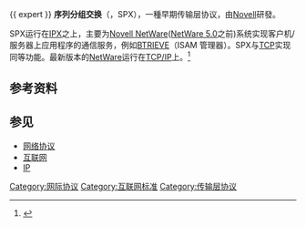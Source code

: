 {{ expert }}
{{网络协议}}
'''序列分组交换'''（{{lang|en|Sequenced Packet Exchange}}，SPX），一種早期传输层协议，由[[Novell|Novell]]研發。

SPX运行在[[IPX|IPX]]之上，主要为[[Novell_NetWare|Novell NetWare]]([[NetWare_5.0|NetWare 5.0]]之前)系统实现客户机/服务器上应用程序的通信服务，例如[[BTRIEVE|BTRIEVE]]（ISAM 管理器）。SPX与[[传输控制协议|TCP]]实现同等功能。最新版本的[[NetWare|NetWare]]运行在[[TCP/IP|TCP/IP]]上。<ref>{{Cite book | author = Patrick Regan,孙岩,钱伟 | title = 广域网 | publisher = 清华大学出版社 | date = 2007年1月 | ISBN = 9787302119845 | accessdate = 2015年1月22日 | url = http://book.51cto.com/art/200704/44646.htm | language = zh-cn | archive-date = 2015年1月22日 | archive-url = https://web.archive.org/web/20150122111028/http://book.51cto.com/art/200704/44646.htm | dead-url = no }}</ref>
== 参考资料 ==
{{reflist}}
== 参见 ==
* [[网络协议|网络协议]]
* [[互联网|互联网]]
* [[IP地址|IP]]

{{网络小作品}}
[[Category:网际协议|Category:网际协议]]
[[Category:互联网标准|Category:互联网标准]]
[[Category:传输层协议|Category:传输层协议]]